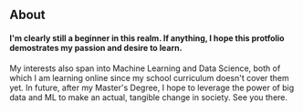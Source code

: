 ## About     


 #### I'm clearly still a beginner in this realm. If anything, I hope this protfolio demostrates my passion and desire to learn.     



My interests also span into Machine Learning and Data Science, both of which I am learning online since my school curriculum doesn't cover them yet. In future, after my Master's Degree, I hope to leverage the power of big data and ML to make an actual, tangible change in society. See you there.